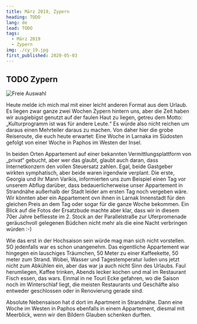 ```yaml
---
title: März 2019, Zypern
heading: TODO
lang: de
lead: TODO
tags:
  - März 2019
  - Zypern
img: ./cy_19.jpg
first_published: 2020-05-03
---
```


## TODO Zypern

![Freie Auswahl](./cy_shoot.jpg)

Heute melde ich mich mal mit einer leicht anderen Format aus dem Urlaub. Es liegen zwar ganze zwei Wochen Zypern hintern
uns, aber die Zeit haben wir ausgiebigst genutzt auf der faulen Haut zu liegen, getreu dem Motto: „Kulturprogramm ist
was für andere Leute.“ Es würde also nicht reichen um daraus einen Mehrteiler daraus zu machen. Von daher hier die grobe
Reiseroute, die euch heute erwartet: Eine Woche in Larnaka im Südosten gefolgt von einer Woche in Paphos im Westen der
Insel.

In beiden Orten Appartement auf einer bekannten Vermittlungsplattform von „privat“ gebucht, aber wer das glaubt, glaubt
auch daran, dass Internetkonzern den vollen Steuersatz zahlen. Egal, beide Gastgeber wirkten symphatisch, aber beide
waren irgendwie verplant. Die erste, Georgia und ihr Mann Varikis, informierten uns zum Beispiel einen Tag vor unserem
Abflug darüber, dass bedauerlicherweise unser Appartement in Strandnähe außerhalb der Stadt leider am ersten Tag noch
vergeben wäre. Wir könnten aber ein Appartement ovn ihnen in Larnak Innenstadt für den gleichen Preis an dem Tag oder
sogar für die ganze Woche bekommen. Ein Blick auf die Fotos der Ersatzbude machte aber klar, dass wir in diesem 70er
Jahre befliesste im 2. Stock an der Parallelstraße zur Uferpromenade geräuschvoll gelegenen Büdchen nicht mehr als die
eine Nacht verbringen würden :-)

Wie das erst in der Hochsaison sein würde mag man sich nicht vorstellen. SO jedenfalls war es schon unangenehm. Das
eigentliche Appartement war hingegen ein lauschiges Träumchen, 50 Meter zu einer Kaffeekette, 50 meter zum Strand.
Wobei, Wasser und Tagestemperatur luden uns jetzt nicht zum Abkühlen ein, aber das war ja auch nicht Sinn des Urlaubs.
Faul herumliegen, Kaffee trinken, Abends lecker kochen und mal im Restaurant Fisch essen, das wars. Einmal in ne Touri
Ecke gefahren, wo die Saison noch im Winterschlaf liegt, die meisten Restaurants und Geschäfte also entweder geschlossen
oder in Renovierung gerade sind.

Absolute Nebensaison hat d dort im Apartment in Strandnähe. Dann eine Woche im Westen in Paphos ebenfalls in einem
Appartement, diesmal mit Meerblick, wenn wir den Bildern Glauben schenken durften.
